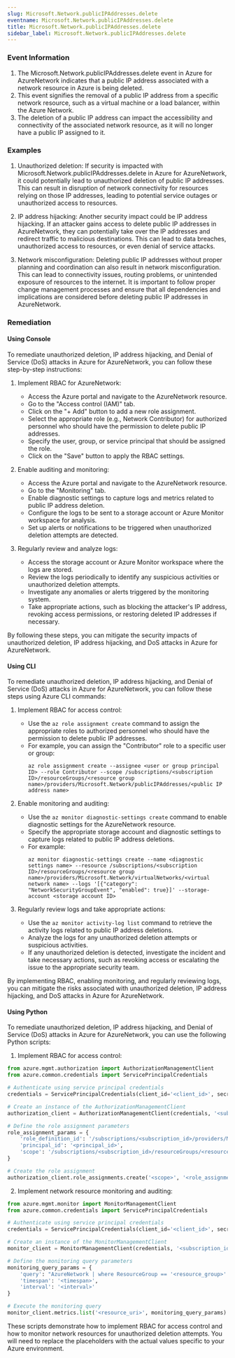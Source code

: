 ```yaml
--- 
slug: Microsoft.Network.publicIPAddresses.delete
eventname: Microsoft.Network.publicIPAddresses.delete
title: Microsoft.Network.publicIPAddresses.delete
sidebar_label: Microsoft.Network.publicIPAddresses.delete
---
```

                       
### Event Information

1. The Microsoft.Network.publicIPAddresses.delete event in Azure for AzureNetwork indicates that a public IP address associated with a network resource in Azure is being deleted.
2. This event signifies the removal of a public IP address from a specific network resource, such as a virtual machine or a load balancer, within the Azure Network.
3. The deletion of a public IP address can impact the accessibility and connectivity of the associated network resource, as it will no longer have a public IP assigned to it.


### Examples

1. Unauthorized deletion: If security is impacted with Microsoft.Network.publicIPAddresses.delete in Azure for AzureNetwork, it could potentially lead to unauthorized deletion of public IP addresses. This can result in disruption of network connectivity for resources relying on those IP addresses, leading to potential service outages or unauthorized access to resources.

2. IP address hijacking: Another security impact could be IP address hijacking. If an attacker gains access to delete public IP addresses in AzureNetwork, they can potentially take over the IP addresses and redirect traffic to malicious destinations. This can lead to data breaches, unauthorized access to resources, or even denial of service attacks.

3. Network misconfiguration: Deleting public IP addresses without proper planning and coordination can also result in network misconfiguration. This can lead to connectivity issues, routing problems, or unintended exposure of resources to the internet. It is important to follow proper change management processes and ensure that all dependencies and implications are considered before deleting public IP addresses in AzureNetwork.

### Remediation

#### Using Console

To remediate unauthorized deletion, IP address hijacking, and Denial of Service (DoS) attacks in Azure for AzureNetwork, you can follow these step-by-step instructions:

1. Implement RBAC for AzureNetwork:
   - Access the Azure portal and navigate to the AzureNetwork resource.
   - Go to the "Access control (IAM)" tab.
   - Click on the "+ Add" button to add a new role assignment.
   - Select the appropriate role (e.g., Network Contributor) for authorized personnel who should have the permission to delete public IP addresses.
   - Specify the user, group, or service principal that should be assigned the role.
   - Click on the "Save" button to apply the RBAC settings.

2. Enable auditing and monitoring:
   - Access the Azure portal and navigate to the AzureNetwork resource.
   - Go to the "Monitoring" tab.
   - Enable diagnostic settings to capture logs and metrics related to public IP address deletion.
   - Configure the logs to be sent to a storage account or Azure Monitor workspace for analysis.
   - Set up alerts or notifications to be triggered when unauthorized deletion attempts are detected.

3. Regularly review and analyze logs:
   - Access the storage account or Azure Monitor workspace where the logs are stored.
   - Review the logs periodically to identify any suspicious activities or unauthorized deletion attempts.
   - Investigate any anomalies or alerts triggered by the monitoring system.
   - Take appropriate actions, such as blocking the attacker's IP address, revoking access permissions, or restoring deleted IP addresses if necessary.

By following these steps, you can mitigate the security impacts of unauthorized deletion, IP address hijacking, and DoS attacks in Azure for AzureNetwork.

#### Using CLI

To remediate unauthorized deletion, IP address hijacking, and Denial of Service (DoS) attacks in Azure for AzureNetwork, you can follow these steps using Azure CLI commands:

1. Implement RBAC for access control:
   - Use the `az role assignment create` command to assign the appropriate roles to authorized personnel who should have the permission to delete public IP addresses.
   - For example, you can assign the "Contributor" role to a specific user or group:
     ```
     az role assignment create --assignee <user or group principal ID> --role Contributor --scope /subscriptions/<subscription ID>/resourceGroups/<resource group name>/providers/Microsoft.Network/publicIPAddresses/<public IP address name>
     ```

2. Enable monitoring and auditing:
   - Use the `az monitor diagnostic-settings create` command to enable diagnostic settings for the AzureNetwork resource.
   - Specify the appropriate storage account and diagnostic settings to capture logs related to public IP address deletions.
   - For example:
     ```
     az monitor diagnostic-settings create --name <diagnostic settings name> --resource /subscriptions/<subscription ID>/resourceGroups/<resource group name>/providers/Microsoft.Network/virtualNetworks/<virtual network name> --logs '[{"category": "NetworkSecurityGroupEvent", "enabled": true}]' --storage-account <storage account ID>
     ```

3. Regularly review logs and take appropriate actions:
   - Use the `az monitor activity-log list` command to retrieve the activity logs related to public IP address deletions.
   - Analyze the logs for any unauthorized deletion attempts or suspicious activities.
   - If any unauthorized deletion is detected, investigate the incident and take necessary actions, such as revoking access or escalating the issue to the appropriate security team.

By implementing RBAC, enabling monitoring, and regularly reviewing logs, you can mitigate the risks associated with unauthorized deletion, IP address hijacking, and DoS attacks in Azure for AzureNetwork.

#### Using Python

To remediate unauthorized deletion, IP address hijacking, and Denial of Service (DoS) attacks in Azure for AzureNetwork, you can use the following Python scripts:

1. Implement RBAC for access control:
```python
from azure.mgmt.authorization import AuthorizationManagementClient
from azure.common.credentials import ServicePrincipalCredentials

# Authenticate using service principal credentials
credentials = ServicePrincipalCredentials(client_id='<client_id>', secret='<client_secret>', tenant='<tenant_id>')

# Create an instance of the AuthorizationManagementClient
authorization_client = AuthorizationManagementClient(credentials, '<subscription_id>')

# Define the role assignment parameters
role_assignment_params = {
    'role_definition_id': '/subscriptions/<subscription_id>/providers/Microsoft.Authorization/roleDefinitions/<role_definition_id>',
    'principal_id': '<principal_id>',
    'scope': '/subscriptions/<subscription_id>/resourceGroups/<resource_group>/providers/Microsoft.Network/virtualNetworks/<virtual_network>/subnets/<subnet>'
}

# Create the role assignment
authorization_client.role_assignments.create('<scope>', '<role_assignment_name>', role_assignment_params)
```

2. Implement network resource monitoring and auditing:
```python
from azure.mgmt.monitor import MonitorManagementClient
from azure.common.credentials import ServicePrincipalCredentials

# Authenticate using service principal credentials
credentials = ServicePrincipalCredentials(client_id='<client_id>', secret='<client_secret>', tenant='<tenant_id>')

# Create an instance of the MonitorManagementClient
monitor_client = MonitorManagementClient(credentials, '<subscription_id>')

# Define the monitoring query parameters
monitoring_query_params = {
    'query': "AzureNetwork | where ResourceGroup == '<resource_group>' | where OperationName == 'Microsoft.Network/publicIPAddresses/delete' | where ResultType == 'Failed'",
    'timespan': '<timespan>',
    'interval': '<interval>'
}

# Execute the monitoring query
monitor_client.metrics.list('<resource_uri>', monitoring_query_params)
```

These scripts demonstrate how to implement RBAC for access control and how to monitor network resources for unauthorized deletion attempts. You will need to replace the placeholders with the actual values specific to your Azure environment.


 